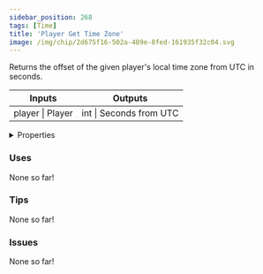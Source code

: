 ```yaml
---
sidebar_position: 268
tags: [Time]
title: 'Player Get Time Zone'
image: /img/chip/2d675f16-502a-489e-8fed-161935f32c04.svg
---
```


Returns the offset of the given player's local time zone from UTC in seconds.



<IChip uuid="2d675f16-502a-489e-8fed-161935f32c04"/>

<table><thead><tr><th>Inputs</th><th>Outputs</th></tr></thead><tbody><tr><td>player | Player</td><td>int | Seconds from UTC</td></tr></tbody></table>

<details>
  <summary>Properties</summary>
  <div>
    <div>
    <table>
      <tbody>
        <tr>
          <td>Is beta required?</td>
          <td>No</td>
        </tr>
        <tr>
          <td>Is chip a trolling risk?</td>
          <td>No</td>
        </tr>
        <tr>
          <td>Is chip a role assignment risk?</td>
          <td>No</td>
        </tr>
        <tr>
          <td>Chip UUID</td>
          <td>2d675f16-502a-489e-8fed-161935f32c04</td>
        </tr>
        <tr>
          <td>Room availability</td>
          <td>Available everywhere</td>
        </tr>
      </tbody>
    </table>
    </div>
  </div>
</details>

### Uses

None so far!

### Tips

None so far!

### Issues

None so far!